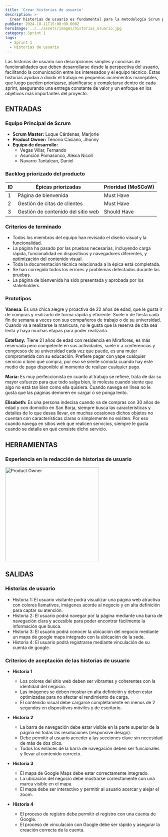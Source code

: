 ```yaml
---
title: 'Crear historias de usuario'
description: >-
  Crear historias de usuario es fundamental para la metodología Scrum porque permiten definir de manera clara y sencilla las necesidades del cliente o usuario final.
pubDate: 2024-10-11T15:00:00.000Z
heroImage: ../../assets/images/historias_usuario.jpg
category: Sprint 1
tags:
  - Sprint 1
  - Historias de usuario
---
```


Las historias de usuario son descripciones simples y concisas de funcionalidades que deben desarrollarse desde la perspectiva del usuario, facilitando la comunicación entre los interesados y el equipo técnico. Estas historias ayudan a dividir el trabajo en pequeños incrementos manejables, que luego pueden priorizarse, planificarse y completarse dentro de cada sprint, asegurando una entrega constante de valor y un enfoque en los objetivos más importantes del proyecto.

## ENTRADAS

### Equipo Principal de Scrum

- **Scrum Master:** Luque Cárdenas, Marjorie
- **Product Owner:** Tenorio Casiano, Jhonny
- **Equipo de desarrollo:**
  <ul style={{ listStyleType: "circle", paddingLeft: "20px" }}>
    <li>Vegas Villar, Fernando</li>
    <li>Asunción Pomasonco, Alexia Nicoll</li>
    <li>Navarro Tantalean, Daniel</li>
  </ul>

### Backlog priorizado del producto

| ID  | Épicas priorizadas                                                           | Prioridad (MoSCoW) |
| --- | ----------------------------------------------------------------------------- | ------------------ |
| 1   | Página de bienvenida       | Must Have          |
| 2   | Gestión de citas de clientes                    | Must Have          |
| 3   | Gestión de contenido del sitio web                         | Should Have        |

### Criterios de terminado

- Todos los miembros del equipo han revisado el diseño visual y la funcionalidad.
- La página ha pasado por las pruebas necesarias, incluyendo carga rápida, funcionalidad en dispositivos y navegadores diferentes, y optimización del contenido visual.
- Toda la documentación técnica relacionada a la épica está completada.
- Se han corregido todos los errores y problemas detectados durante las pruebas.
- La página de bienvenida ha sido presentada y aprobada por los stakeholders​​.

### Prototipos

**Vanesa:** Es una chica alegre y proactiva de 22 años de edad, que le gusta ir de compras y realizarlo de forma rápida y eficiente. Suele ir de fiesta cada fin de semana a veces con sus compañeros de trabajo o de su universidad. Cuando va a realizarse la manicura, no le gusta que la reserva de cita sea lenta y haya muchas etapas para poder realizarla.

**Estefany:** Tiene 21 años de edad con residencia en Miraflores, es más reservada pero competente en sus actividades, suele ir a conferencias y congresos de su universidad cada vez que puede, es una mujer comprometida con su educación. Prefiere pagar con yape cualquier servicio o bien que compra, por eso se siente cómoda cuando hay este medio de pago disponible al momento de realizar cualquier pago.

**María:** Es muy perfeccionista en cuanto al trabajo se refiere, trata de dar su mayor esfuerzo para que todo salga bien, le molesta cuando siente que algo no está tan bien como ella quisiera. Cuando navega en línea no le gusta que las páginas demoren en cargar o se ponga lento.

**Elisabeth:** Es una persona indecisa cuando va de compras con 30 años de edad y con domicilio en San Borja, siempre busca las características y detalles de lo que desea llevar, en muchas ocasiones dichos objetos no cuentan con características claras o simplemente no existen. Por eso cuando navega en sitios web que realicen servicios, siempre le gusta cuando se detalla en qué consiste dicho servicio.

## HERRAMIENTAS

### Experiencia en la redacción de historias de usuario

<div style={{ display: "flex", justifyContent: "center" }}>
  <img src="/images/chat_reunion.jpeg" alt="Product Owner" width="300" />
</div>

## SALIDAS

### Historias de usuario

- Historia 1: El usuario visitante podrá visualizar una página web atractiva con colores llamativos, imágenes acorde al negocio y en alta definición para captar su atención.
- Historia 2: El usuario podrá navegar por la página mediante una barra de navegación clara y accesible para poder encontrar fácilmente la información que busca.
- Historia 3: El usuario podrá conocer la ubicación del negocio mediante un mapa de google maps integrado con la ubicación de la sede.
- Historia 4: El usuario podrá registrarse mediante vinculación de su cuenta de google.

### Criterios de aceptación de las historias de usuario

- **Historia 1**
    <ul style={{ listStyleType: "circle", paddingLeft: "20px" }}>
        <li>Los colores del sitio web deben ser vibrantes y coherentes con la identidad del negocio.</li>
        <li>Las imágenes se deben mostrar en alta definición y deben estar optimizadas para no afectar el rendimiento de carga.</li>
        <li>El contenido visual debe cargarse completamente en menos de 2 segundos en dispositivos móviles y de escritorio.</li>
    </ul>

- **Historia 2**
    <ul style={{ listStyleType: "circle", paddingLeft: "20px" }}>
        <li>La barra de navegación debe estar visible en la parte superior de la página en todas las resoluciones (responsive design).</li>
        <li>Debe permitir al usuario acceder a las secciones clave sin necesidad de más de dos clics.</li>
        <li>Todos los enlaces de la barra de navegación deben ser funcionales y llevar al contenido correcto.</li>
    </ul>

- **Historia 3**
    <ul style={{ listStyleType: "circle", paddingLeft: "20px" }}>
        <li>El mapa de Google Maps debe estar correctamente integrado.</li>
        <li>La ubicación del negocio debe mostrarse correctamente con una marca visible en el mapa.</li>
        <li>El mapa debe ser interactivo y permitir al usuario acercar y alejar el zoom.</li>
    </ul>

- **Historia 4**
    <ul style={{ listStyleType: "circle", paddingLeft: "20px" }}>
        <li>El proceso de registro debe permitir el registro con una cuenta de Google.</li>
        <li>El proceso de vinculación con Google debe ser rápido y asegurar la creación correcta de la cuenta​​​.</li>
    </ul>

